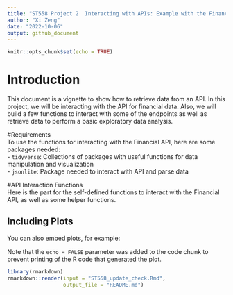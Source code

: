 ```yaml
---
title: "ST558 Project 2  Interacting with APIs: Example with the Financial API"
author: "Xi Zeng"
date: "2022-10-06"
output: github_document
---
```


```r
knitr::opts_chunk$set(echo = TRUE)
```

# Introduction  
This document is a vignette to show how to retrieve data from an API. In this project, we will be interacting with the API for financial data. Also, we will build a few functions to interact with some of the endpoints as well as retrieve data to perform a basic exploratory data analysis.  

#Requirements  
To use the functions for interacting with the Financial API, here are some packages needed:  
- `tidyverse`: Collections of packages with useful functions for data manipulation and visualization  
- `jsonlite`: Package needed to interact with API and parse data  

#API Interaction Functions  
Here is the part for the self-defined functions to interact with the Financial API, as well as some helper functions.  



## Including Plots

You can also embed plots, for example:


Note that the `echo = FALSE` parameter was added to the code chunk to prevent printing of the R code that generated the plot.
```r
library(rmarkdown)
rmarkdown::render(input = "ST558_update_check.Rmd",
                  output_file = "README.md")
```
